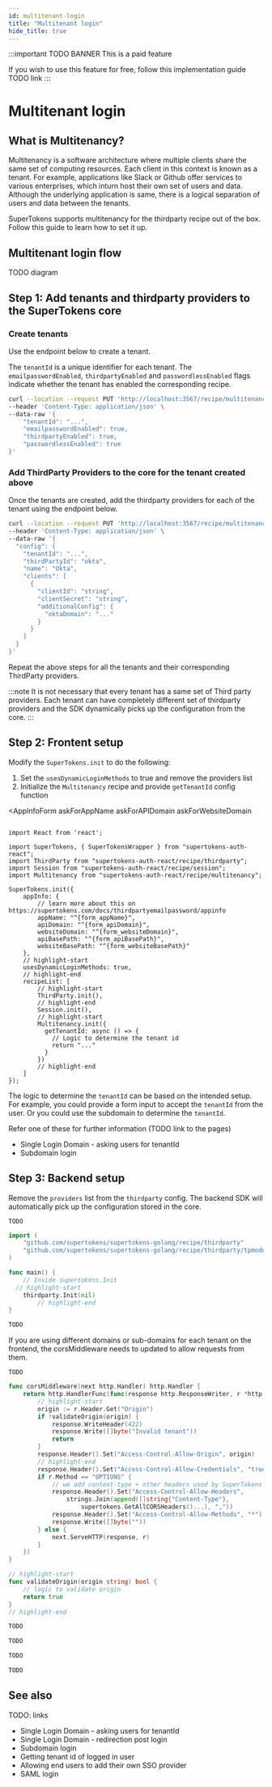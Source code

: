 ```yaml
---
id: multitenant-login
title: "Multitenant login"
hide_title: true
---
```



:::important
TODO BANNER This is a paid feature

If you wish to use this feature for free, follow this implementation guide TODO link
:::

# Multitenant login

## What is Multitenancy?

Multitenancy is a software architecture where multiple clients share the same set of computing resources. Each client in this context is known as a tenant. For example, applications like Slack or Github offer services to various enterprises, which inturn host their own set of users and data. Although the underlying application is same, there is a logical separation of users and data between the tenants.

SuperTokens supports multitenancy for the thirdparty recipe out of the box. Follow this guide to learn how to set it up.

## Multitenant login flow

TODO diagram

## Step 1: Add tenants and thirdparty providers to the SuperTokens core

### Create tenants

Use the endpoint below to create a tenant.

The `tenantId` is a unique identifier for each tenant. The `emailpasswordEnabled`, `thirdpartyEnabled` and `passwordlessEnabled` flags indicate whether the tenant has enabled the corresponding recipe.

```bash
curl --location --request PUT 'http://localhost:3567/recipe/multitenancy/tenant' \
--header 'Content-Type: application/json' \
--data-raw '{
    "tenantId": "...",
    "emailpasswordEnabled": true,
    "thirdpartyEnabled": true,
    "passwordlessEnabled": true
}'
```

### Add ThirdParty Providers to the core for the tenant created above

Once the tenants are created, add the thirdparty providers for each of the tenant using the endpoint below.

```bash
curl --location --request PUT 'http://localhost:3567/recipe/multitenancy/config/thirdparty' \
--header 'Content-Type: application/json' \
--data-raw '{
  "config": {
    "tenantId": "...",
    "thirdPartyId": "okta",
    "name": "Okta",
    "clients": [
      {
        "clientId": "string",
        "clientSecret": "string",
        "additionalConfig": {
          "oktaDomain": "..."
        }
      }
    ]
  }
}'
```

Repeat the above steps for all the tenants and their corresponding ThirdParty providers.

:::note
It is not necessary that every tenant has a same set of Third party providers. Each tenant can have completely different set of thirdparty providers and the SDK dynamically picks up the configuration from the core.
:::

## Step 2: Frontent setup

Modify the `SuperTokens.init` to do the following:
1. Set the `usesDynamicLoginMethods` to true and remove the providers list
2. Initialize the `Multitenancy` recipe and provide `getTenantId` config function

<AppInfoForm
    askForAppName
    askForAPIDomain
    askForWebsiteDomain
>

```tsx

import React from 'react';

import SuperTokens, { SuperTokensWrapper } from "supertokens-auth-react";
import ThirdParty from "supertokens-auth-react/recipe/thirdparty";
import Session from "supertokens-auth-react/recipe/session";
import Multitenancy from "supertokens-auth-react/recipe/multitenancy";

SuperTokens.init({
    appInfo: {
        // learn more about this on https://supertokens.com/docs/thirdpartyemailpassword/appinfo
        appName: "^{form_appName}",
        apiDomain: "^{form_apiDomain}",
        websiteDomain: "^{form_websiteDomain}",
        apiBasePath: "^{form_apiBasePath}",
        websiteBasePath: "^{form_websiteBasePath}"
    },
    // highlight-start
    usesDynamicLoginMethods: true,
    // highlight-end
    recipeList: [
        // highlight-start
        ThirdParty.init(),
        // highlight-end
        Session.init(),
        // highlight-start
        Multitenancy.init({
          getTenantId: async () => {
            // Logic to determine the tenant id
            return "..."
          }
        })
        // highlight-end
    ]
});
```

The logic to determine the `tenantId` can be based on the intended setup. For example, you could provide a form input to accept the `tenantId` from the user. Or you could use the subdomain to determine the `tenantId`.

Refer one of these for further information (TODO link to the pages)
- Single Login Domain - asking users for tenantId
- Subdomain login

</AppInfoForm>

## Step 3: Backend setup

Remove the `providers` list from the `thirdparty` config. The backend SDK will automatically pick up the configuration stored in the core.

<BackendSDKTabs>
<TabItem value="nodejs">

```tsx
TODO
```
</TabItem>
<TabItem value="go">

```go
import (
	"github.com/supertokens/supertokens-golang/recipe/thirdparty"
	"github.com/supertokens/supertokens-golang/recipe/thirdparty/tpmodels"
)

func main() {
	// Inside supertokens.Init
  // highlight-start
	thirdparty.Init(nil)
		// highlight-end
}
```
</TabItem>
<TabItem value="python">

```python
TODO
```

</TabItem>
</BackendSDKTabs>

If you are using different domains or sub-domains for each tenant on the frontend, the corsMiddleware needs to updated to allow requests from them.

<BackendSDKTabs>
<TabItem value="nodejs">

```tsx
TODO
```
</TabItem>
<TabItem value="go">

<GoFrameworkSubTabs>

<TabItem value="http">

```go
func corsMiddleware(next http.Handler) http.Handler {
	return http.HandlerFunc(func(response http.ResponseWriter, r *http.Request) {
		// highlight-start
		origin := r.Header.Get("Origin")
		if !validateOrigin(origin) {
			response.WriteHeader(422)
			response.Write([]byte("Invalid tenant"))
			return
		}
		response.Header().Set("Access-Control-Allow-Origin", origin)
		// highlight-end
		response.Header().Set("Access-Control-Allow-Credentials", "true")
		if r.Method == "OPTIONS" {
			// we add content-type + other headers used by SuperTokens
			response.Header().Set("Access-Control-Allow-Headers",
				strings.Join(append([]string{"Content-Type"},
					supertokens.GetAllCORSHeaders()...), ","))
			response.Header().Set("Access-Control-Allow-Methods", "*")
			response.Write([]byte(""))
		} else {
			next.ServeHTTP(response, r)
		}
	})
}

// highlight-start
func validateOrigin(origin string) bool {
	// logic to validate origin
	return true
}
// highlight-end
```

</TabItem>

<TabItem value="chi">

```go
TODO
```

</TabItem>

<TabItem value="gin">

```go
TODO
```

</TabItem>

<TabItem value="mux">

```go
TODO
```

</TabItem>

</GoFrameworkSubTabs>

</TabItem>
<TabItem value="python">

```python
TODO
```

</TabItem>
</BackendSDKTabs>

## See also

TODO: links

- Single Login Domain - asking users for tenantId
- Single Login Domain - redirection post login
- Subdomain login
- Getting tenant id of logged in user
- Allowing end users to add their own SSO provider
- SAML login
